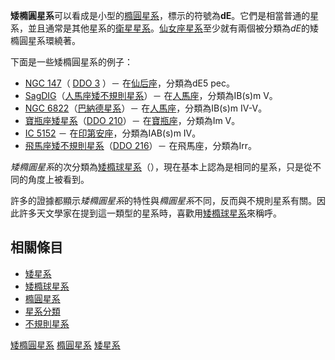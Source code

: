 {{unreferenced|time=2012-9-9}} 
'''矮橢圓星系'''可以看成是小型的[[橢圓星系|橢圓星系]]，標示的符號為'''dE'''。它們是相當普通的星系，並且通常是其他星系的[[衛星星系|衛星星系]]。[[仙女座星系|仙女座星系]]至少就有兩個被分類為''dE''的矮橢圓星系環繞著。

下面是一些矮橢圓星系的例子：
* [[NGC_147|NGC 147]]（ [[DDO_3|DDO 3]] ）－ 在[[仙后座|仙后座]]，分類為dE5 pec。
* [[SagDIG|SagDIG]]（[[人馬座矮不規則星系|人馬座矮不規則星系]]）－ 在[[人馬座|人馬座]]，分類為IB(s)m V。
* [[NGC_6822|NGC 6822]]（[[巴納德星系|巴納德星系]]）－ 在[[人馬座|人馬座]]，分類為IB(s)m IV-V。
* [[寶瓶座矮星系|寶瓶座矮星系]]（[[DDO_210|DDO 210]]）－ 在[[寶瓶座|寶瓶座]]，分類為Im V。
* [[IC_5152|IC 5152]] － 在[[印第安座|印第安座]]，分類為IAB(s)m IV。
* [[飛馬座矮不規則星系|飛馬座矮不規則星系]]（[[DDO_216|DDO 216]]）－ 在飛馬座，分類為Irr。

''矮橢圓星系''的次分類為[[矮橢球星系|矮橢球星系]]（{{lang|en| dwarf spheroidal galaxy}}），現在基本上認為是相同的星系，只是從不同的角度上被看到。

許多的證據都顯示''矮橢圓星系''的特性與''橢圓星系''不同，反而與不規則星系有關。因此許多天文學家在提到這一類型的星系時，喜歡用[[矮橢球星系|矮橢球星系]]來稱呼。 

== 相關條目 ==

* [[矮星系|矮星系]]
* [[矮橢球星系|矮橢球星系]]
* [[橢圓星系|橢圓星系]]
* [[星系分類|星系分類]]
* [[不規則星系|不規則星系]]

{{星系}}
{{galaxy-stub}}

[[Category:矮橢圓星系|]]
[[Category:橢圓星系|]]
[[Category:矮星系|]]